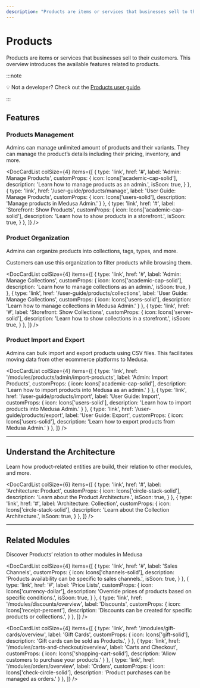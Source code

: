 ```yaml
---
description: "Products are items or services that businesses sell to their customers. Learn about the available features and guides."
---
```



# Products

Products are items or services that businesses sell to their customers. This overview introduces the available features related to products.

:::note

💡 Not a developer? Check out the [Products user guide](../../user-guide/products/manage.mdx).

:::

## Features

### Products Management

Admins can manage unlimited amount of products and their variants. They can manage the product’s details including their pricing, inventory, and more.

<DocCardList colSize={4} items={[
  {
    type: 'link',
    href: '#',
    label: 'Admin: Manage Products',
    customProps: {
      icon: Icons['academic-cap-solid'],
      description: 'Learn how to manage products as an admin.',
      isSoon: true,
    }
  },
  {
    type: 'link',
    href: '/user-guide/products/manage',
    label: 'User Guide: Manage Products',
    customProps: {
      icon: Icons['users-solid'],
      description: 'Manage products in Medusa Admin.'
    }
  },
  {
    type: 'link',
    href: '#',
    label: 'Storefront: Show Products',
    customProps: {
      icon: Icons['academic-cap-solid'],
      description: 'Learn how to show products in a storefront.',
      isSoon: true,
    }
  },
]} />

### Product Organization

Admins can organize products into collections, tags, types, and more.

Customers can use this organization to filter products while browsing them.

<DocCardList colSize={4} items={[
  {
    type: 'link',
    href: '#',
    label: 'Admin: Manage Collections',
    customProps: {
      icon: Icons['academic-cap-solid'],
      description: 'Learn how to manage collections as an admin.',
      isSoon: true,
    }
  },
  {
    type: 'link',
    href: '/user-guide/products/collections',
    label: 'User Guide: Manage Collections',
    customProps: {
      icon: Icons['users-solid'],
      description: 'Learn how to manage collections in Medusa Admin.'
    }
  },
  {
    type: 'link',
    href: '#',
    label: 'Storefront: Show Collections',
    customProps: {
      icon: Icons['server-solid'],
      description: 'Learn how to show collections in a storefront.',
      isSoon: true,
    }
  },
]} />

### Product Import and Export

Admins can bulk import and export products using CSV files. This facilitates moving data from other ecommerce platforms to Medusa.

<DocCardList colSize={4} items={[
  {
    type: 'link',
    href: '/modules/products/admin/import-products',
    label: 'Admin: Import Products',
    customProps: {
      icon: Icons['academic-cap-solid'],
      description: 'Learn how to import products into Medusa as an admin.'
    }
  },
  {
    type: 'link',
    href: '/user-guide/products/import',
    label: 'User Guide: Import',
    customProps: {
      icon: Icons['users-solid'],
      description: 'Learn how to import products into Medusa Admin.'
    }
  },
  {
    type: 'link',
    href: '/user-guide/products/export',
    label: 'User Guide: Export',
    customProps: {
      icon: Icons['users-solid'],
      description: 'Learn how to export products from Medusa Admin.'
    }
  },
]} />

---

## Understand the Architecture

Learn how product-related entities are build, their relation to other modules, and more.

<DocCardList colSize={6} items={[
  {
    type: 'link',
    href: '#',
    label: 'Architecture: Product',
    customProps: {
      icon: Icons['circle-stack-solid'],
      description: 'Learn about the Product Architecture.',
      isSoon: true,
    }
  },
  {
    type: 'link',
    href: '#',
    label: 'Architecture: Collection',
    customProps: {
      icon: Icons['circle-stack-solid'],
      description: 'Learn about the Collection Architecture.',
      isSoon: true,
    }
  },
]} />

---

## Related Modules

Discover Products’ relation to other modules in Medusa

<DocCardList colSize={4} items={[
  {
    type: 'link',
    href: '#',
    label: 'Sales Channels',
    customProps: {
      icon: Icons['channels-solid'],
      description: 'Products availability can be specific to sales channels.',
      isSoon: true,
    }
  },
  {
    type: 'link',
    href: '#',
    label: 'Price Lists',
    customProps: {
      icon: Icons['currency-dollar'],
      description: 'Override prices of products based on specific conditions.',
      isSoon: true,
    }
  },
  {
    type: 'link',
    href: '/modules/discounts/overview',
    label: 'Discounts',
    customProps: {
      icon: Icons['receipt-percent'],
      description: 'Discounts can be created for specific products or collections.',
    }
  },
]} />

<DocCardList colSize={4} items={[
  {
    type: 'link',
    href: '/modules/gift-cards/overview',
    label: 'Gift Cards',
    customProps: {
      icon: Icons['gift-solid'],
      description: 'Gift cards can be sold as Products.',
    }
  },
  {
    type: 'link',
    href: '/modules/carts-and-checkout/overview',
    label: 'Carts and Checkout',
    customProps: {
      icon: Icons['shopping-cart-solid'],
      description: 'Allow customers to purchase your products.'
    }
  },
  {
    type: 'link',
    href: '/modules/orders/overview',
    label: 'Orders',
    customProps: {
      icon: Icons['check-circle-solid'],
      description: 'Product purchases can be managed as orders.'
    }
  },
]} />